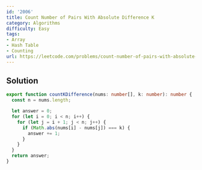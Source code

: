 ```yaml
---
id: '2006'
title: Count Number of Pairs With Absolute Difference K
category: Algorithms
difficulty: Easy
tags:
- Array
- Hash Table
- Counting
url: https://leetcode.com/problems/count-number-of-pairs-with-absolute-difference-k
---
```


## Solution

```typescript filename="solution.ts" copy
export function countKDifference(nums: number[], k: number): number {
  const n = nums.length;

  let answer = 0;
  for (let i = 0; i < n; i++) {
    for (let j = i + 1; j < n; j++) {
      if (Math.abs(nums[i] - nums[j]) === k) {
        answer += 1;
      }
    }
  }
  return answer;
}
```

